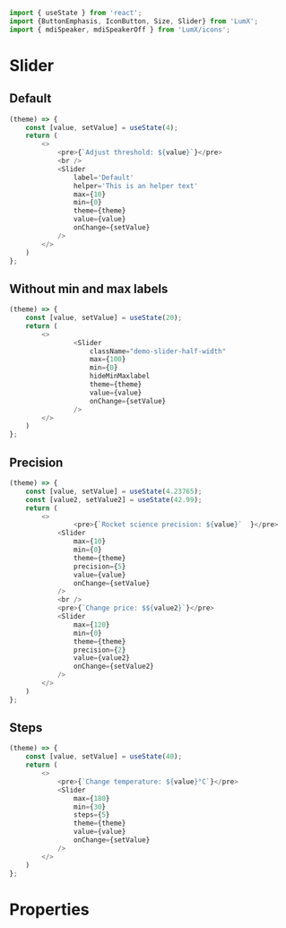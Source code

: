 ```javascript import
import { useState } from 'react';
import {ButtonEmphasis, IconButton, Size, Slider} from 'LumX';
import { mdiSpeaker, mdiSpeakerOff } from 'LumX/icons';
```

# Slider

## Default
```javascript jsx withThemeSwitcher disableGrid
(theme) => {
    const [value, setValue] = useState(4);
    return (
        <>
            <pre>{`Adjust threshold: ${value}`}</pre>
            <br />
            <Slider
                label='Default'
                helper='This is an helper text'
                max={10}
                min={0}
                theme={theme}
                value={value}
                onChange={setValue}
            />
        </>
    )
};
```

## Without min and max labels
```javascript jsx withThemeSwitcher disableGrid
(theme) => {
    const [value, setValue] = useState(20);
    return (
        <>
                <Slider
                    className="demo-slider-half-width"
                    max={100}
                    min={0}
                    hideMinMaxlabel
                    theme={theme}
                    value={value}
                    onChange={setValue}
                />
        </>
    )
};
```

## Precision
```javascript jsx withThemeSwitcher disableGrid
(theme) => {
    const [value, setValue] = useState(4.23765);
    const [value2, setValue2] = useState(42.99);
    return (
        <>
                <pre>{`Rocket science precision: ${value}`  }</pre>
            <Slider
                max={10}
                min={0}
                theme={theme}
                precision={5}
                value={value}
                onChange={setValue}
            />
            <br />
            <pre>{`Change price: $${value2}`}</pre>
            <Slider
                max={120}
                min={0}
                theme={theme}
                precision={2}
                value={value2}
                onChange={setValue2}
            />
        </>
    )
};
```

## Steps
```javascript jsx withThemeSwitcher disableGrid
(theme) => {
    const [value, setValue] = useState(40);
    return (
        <>
            <pre>{`Change temperature: ${value}°C`}</pre>
            <Slider
                max={180}
                min={30}
                steps={5}
                theme={theme}
                value={value}
                onChange={setValue}
            />
        </>
    )
};
```

# Properties

<PropTable component="Slider" />

